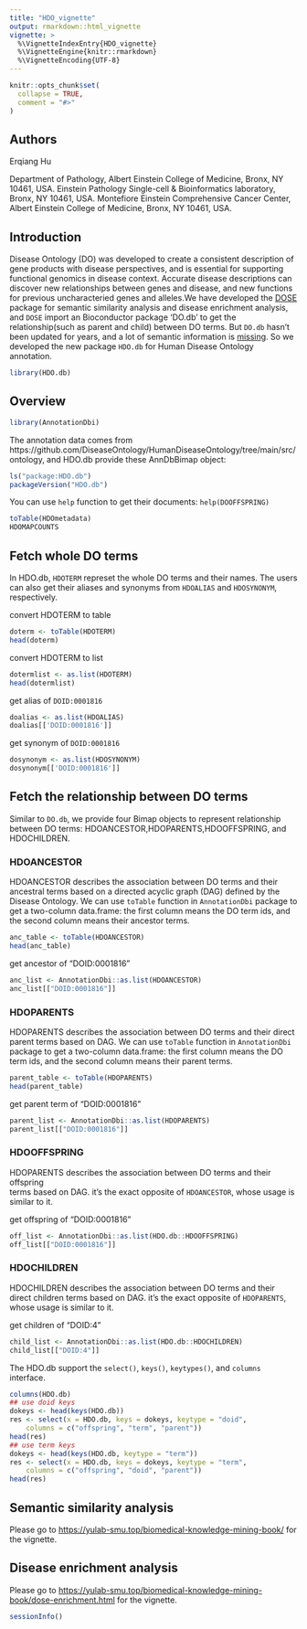 ---
title: "HDO_vignette"
output: rmarkdown::html_vignette
vignette: >
  %\VignetteIndexEntry{HDO_vignette}
  %\VignetteEngine{knitr::rmarkdown}
  %\VignetteEncoding{UTF-8}
---

```{r, include = FALSE}
knitr::opts_chunk$set(
  collapse = TRUE,
  comment = "#>"
)
```



## Authors
Erqiang Hu

Department of Pathology, Albert Einstein College of Medicine, Bronx, NY 10461, USA.
Einstein Pathology Single-cell & Bioinformatics laboratory, Bronx, NY 10461, USA.
Montefiore Einstein Comprehensive Cancer Center, Albert Einstein College of Medicine, Bronx, NY 10461, USA.


## Introduction
Disease Ontology (DO) was developed to create a consistent description of gene 
products with disease perspectives, and is essential for supporting functional 
genomics in disease context. Accurate disease descriptions can discover new 
relationships between genes and disease, and new functions for previous 
uncharacteried genes and alleles.We have developed the 
[DOSE](https://bioconductor.org/packages/DOSE/) package for semantic 
similarity analysis and disease enrichment analysis, and `DOSE` import an 
Bioconductor package 'DO.db' to get the relationship(such as parent and child)
between DO terms. But `DO.db`  hasn't been updated for years, and a lot of 
semantic information is [missing](https://github.com/YuLab-SMU/DOSE/issues/57). 
So we developed the new package `HDO.db` for Human Disease Ontology annotation.


```{r setup}
library(HDO.db)
```

## Overview

```{r}
library(AnnotationDbi)
```

The annotation data comes from 
https://github.com/DiseaseOntology/HumanDiseaseOntology/tree/main/src/ontology,
and HDO.db provide these AnnDbBimap object:
```{r}
ls("package:HDO.db")
packageVersion("HDO.db")
```

You can use `help` function to get their documents: `help(DOOFFSPRING)`
```{r}
toTable(HDOmetadata)
HDOMAPCOUNTS
```


## Fetch whole DO terms

In HDO.db, `HDOTERM` represet the whole DO terms and their names. The users can 
also get their aliases and synonyms from `HDOALIAS` and `HDOSYNONYM`, 
respectively.

convert HDOTERM to table
```{r}
doterm <- toTable(HDOTERM)
head(doterm)
```


convert HDOTERM to list
```{r}
dotermlist <- as.list(HDOTERM)
head(dotermlist)
```

get alias of `DOID:0001816`
```{r}
doalias <- as.list(HDOALIAS)
doalias[['DOID:0001816']]
```

get synonym of `DOID:0001816`
```{r}
dosynonym <- as.list(HDOSYNONYM)
dosynonym[['DOID:0001816']]
```


## Fetch the relationship between DO terms
Similar to `DO.db`, we provide four Bimap objects to represent relationship
between DO terms: HDOANCESTOR,HDOPARENTS,HDOOFFSPRING, and HDOCHILDREN.

### HDOANCESTOR
HDOANCESTOR describes the association between DO terms and their ancestral 
terms based on a directed acyclic graph (DAG) defined by the Disease Ontology.
We can use `toTable` function in `AnnotationDbi` package to get a two-column 
data.frame: the first column means the DO term ids, and the second column means 
their ancestor terms.
```{r}
anc_table <- toTable(HDOANCESTOR)
head(anc_table)
```

get ancestor of "DOID:0001816"
```{r}
anc_list <- AnnotationDbi::as.list(HDOANCESTOR)
anc_list[["DOID:0001816"]]
```


### HDOPARENTS
HDOPARENTS describes the association between DO terms and their direct parent 
terms based on DAG. We can use `toTable` function in `AnnotationDbi` package to 
get a two-column data.frame: the first column means the DO term ids, and the 
second column means their parent terms.
```{r}
parent_table <- toTable(HDOPARENTS)
head(parent_table)
```


get parent term of "DOID:0001816"
```{r}
parent_list <- AnnotationDbi::as.list(HDOPARENTS)
parent_list[["DOID:0001816"]]
```

###  HDOOFFSPRING
HDOPARENTS describes the association between DO terms and their offspring  
terms based on DAG. it's the exact opposite of `HDOANCESTOR`, 
whose usage is similar to it.

get offspring of "DOID:0001816"
```{r}
off_list <- AnnotationDbi::as.list(HDO.db::HDOOFFSPRING)
off_list[["DOID:0001816"]]
```

### HDOCHILDREN
HDOCHILDREN describes the association between DO terms and their direct 
children terms based on DAG. it's the exact opposite of `HDOPARENTS`, 
whose usage is similar to it.

get children of "DOID:4"
```{r}
child_list <- AnnotationDbi::as.list(HDO.db::HDOCHILDREN)
child_list[["DOID:4"]]
```

The HDO.db support the `select()`, `keys()`, `keytypes()`,
and `columns` interface.
```{r}
columns(HDO.db)
## use doid keys
dokeys <- head(keys(HDO.db))
res <- select(x = HDO.db, keys = dokeys, keytype = "doid", 
    columns = c("offspring", "term", "parent"))
head(res)
## use term keys
dokeys <- head(keys(HDO.db, keytype = "term"))
res <- select(x = HDO.db, keys = dokeys, keytype = "term", 
    columns = c("offspring", "doid", "parent"))   
head(res)
```


## Semantic similarity analysis
Please go to 
<https://yulab-smu.top/biomedical-knowledge-mining-book/> for the vignette.


## Disease enrichment analysis
Please go to 
<https://yulab-smu.top/biomedical-knowledge-mining-book/dose-enrichment.html> 
for the vignette.

```{r}
sessionInfo()
```
